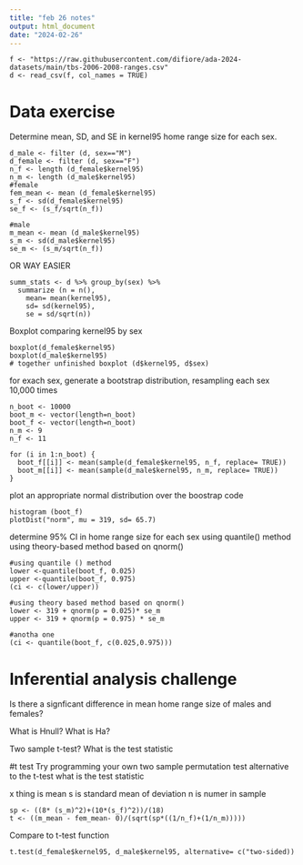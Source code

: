 ```yaml
---
title: "feb 26 notes"
output: html_document
date: "2024-02-26"
---
```


```
f <- "https://raw.githubusercontent.com/difiore/ada-2024-datasets/main/tbs-2006-2008-ranges.csv"
d <- read_csv(f, col_names = TRUE)
```

# Data exercise
Determine mean, SD, and SE in kernel95 home range size for each sex.
```
d_male <- filter (d, sex=="M")
d_female <- filter (d, sex=="F")
n_f <- length (d_female$kernel95)
n_m <- length (d_male$kernel95)
#female
fem_mean <- mean (d_female$kernel95)
s_f <- sd(d_female$kernel95)
se_f <- (s_f/sqrt(n_f))

#male
m_mean <- mean (d_male$kernel95)
s_m <- sd(d_male$kernel95)
se_m <- (s_m/sqrt(n_f)) 
```
OR WAY EASIER
```
summ_stats <- d %>% group_by(sex) %>% 
  summarize (n = n(),
    mean= mean(kernel95),
    sd= sd(kernel95),
    se = sd/sqrt(n))
```

Boxplot comparing kernel95 by sex
```
boxplot(d_female$kernel95)
boxplot(d_male$kernel95)
# together unfinished boxplot (d$kernel95, d$sex)
```

for exach sex, generate a bootstrap distribution, resampling each sex 10,000 times
```
n_boot <- 10000
boot_m <- vector(length=n_boot)
boot_f <- vector(length=n_boot)
n_m <- 9
n_f <- 11

for (i in 1:n_boot) {
  boot_f[[i]] <- mean(sample(d_female$kernel95, n_f, replace= TRUE))
  boot_m[[i]] <- mean(sample(d_male$kernel95, n_m, replace= TRUE))
}
```

plot an appropriate normal distribution over the boostrap code
```
histogram (boot_f)
plotDist("norm", mu = 319, sd= 65.7)
```
determine 95% CI in home range size for each sex
  using quantile() method
  using theory-based method based on qnorm()
  
  ```
 #using quantile () method
 lower <-quantile(boot_f, 0.025)
 upper <-quantile(boot_f, 0.975)
 (ci <- c(lower/upper))
 
 #using theory based method based on qnorm()
lower <- 319 + qnorm(p = 0.025)* se_m
upper <- 319 + qnorm(p = 0.975) * se_m

#anotha one
(ci <- quantile(boot_f, c(0.025,0.975)))
```

# Inferential analysis challenge
Is there a signficant difference in mean home range size of males and females?

What is Hnull? What is Ha?

Two sample t-test?
  What is the test statistic
  
#t test
Try programming your own two sample permutation test alternative to the t-test
  what is the test statistic
  
  x thing is mean
  s is standard mean of deviation
  n is numer in sample
  
```
sp <- ((8* (s_m)^2)+(10*(s_f)^2))/(18)
t <- ((m_mean - fem_mean- 0)/(sqrt(sp*((1/n_f)+(1/n_m)))))
```
Compare to t-test function
```
t.test(d_female$kernel95, d_male$kernel95, alternative= c("two-sided))
```

